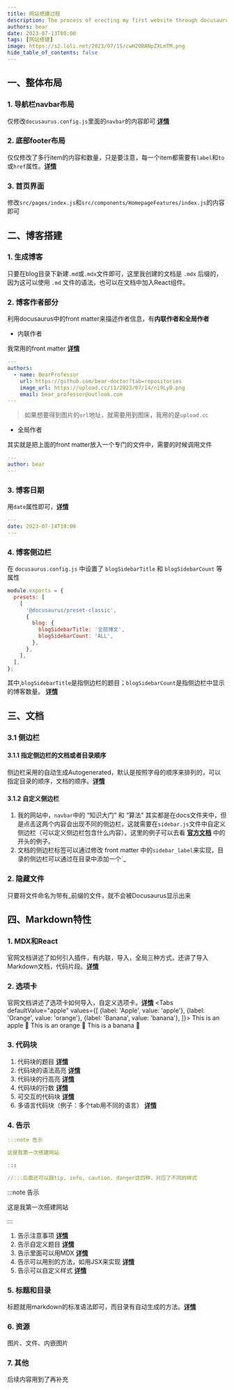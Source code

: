 ```yaml
---
title: 网站搭建过程
description: The process of erecting my first website through docusaurus
authors: bear
date: 2023-07-13T08:00
tags: [网站搭建]
image: https://s2.loli.net/2023/07/15/cwH2OBANpZXLmTM.png
hide_table_of_contents: false
---
```



## 一、整体布局
### 1. 导航栏navbar布局
仅修改`docusaurus.config.js`里面的`navbar`的内容即可   [**详情**](https://docusaurus.io/docs/api/themes/configuration#navbar)

### 2. 底部footer布局
仅仅修改了多行item的内容和数量，只是要注意，每一个item都需要有`label`和`to`或`href`属性。[**详情**](https://docusaurus.io/docs/api/themes/configuration#footer-links)

### 3. 首页界面
修改`src/pages/index.js`和`src/components/HomepageFeatures/index.js`的内容即可

## 二、博客搭建
### 1. 生成博客
只要在blog目录下新建`.md`或`.mdx`文件即可，这里我创建的文档是 `.mdx` 后缀的，因为这可以使用 `.md` 文件的语法，也可以在文档中加入React组件。

### 2. 博客作者部分
利用docusaurus中的front matter来描述作者信息，有**内联作者和全局作者**
+ 内联作者  

我常用的front matter [**详情**](https://docusaurus.io/zh-CN/docs/api/plugins/@docusaurus/plugin-content-blog#markdown-front-matter)
```yml
---
authors:
  - name: BearProfessor
    url: https://github.com/bear-doctor?tab=repositories
    image_url: https://upload.cc/i1/2023/07/14/ni9LyD.png
    email: bear_professor@outlook.com
---
```
> 如果想要得到图片的`url`地址，就需要用到图床，我用的是`upload.cc`

+ 全局作者

其实就是把上面的front matter放入一个专门的文件中，需要的时候调用文件
```yml
---
author: bear
---
```

### 3. 博客日期
用`date`属性即可，[**详情**](https://docusaurus.io/zh-CN/docs/blog#blog-post-date)

```yml
---
date: 2023-07-14T18:00
---
```

### 4. 博客侧边栏
在 `docusaurus.config.js` 中设置了 `blogSidebarTitle` 和 `blogSidebarCount` 等属性
```javascript
module.exports = {
  presets: [
    [
      '@docusaurus/preset-classic',
      {
        blog: {
          blogSidebarTitle: '全部博文',
          blogSidebarCount: 'ALL',
        },
      },
    ],
  ],
};
```
其中,`blogSidebarTitle`是指侧边栏的题目；`blogSidebarCount`是指侧边栏中显示的博客数量。
[**详情**](https://docusaurus.io/zh-CN/docs/blog#blog-sidebar)


## 三、文档
### 3.1 侧边栏
#### 3.1.1 指定侧边栏的文档或者目录顺序
侧边栏采用的自动生成Autogenerated，默认是按照字母的顺序来排列的，可以指定目录的顺序，文档的顺序。[**详情**](https://docusaurus.io/zh-CN/docs/sidebar/autogenerated#autogenerated-sidebar-metadata)
#### 3.1.2 自定义侧边栏
1. 我的网站中，`navbar`中的 “知识大门” 和 “算法” 其实都是在docs文件夹中，但是点击这两个内容会出现不同的侧边栏，这就需要在`sidebar.js`文件中自定义侧边栏（可以定义侧边栏包含什么内容）。这里的例子可以去看 [**官方文档**](https://docusaurus.io/zh-CN/docs/sidebar/autogenerated)  中的开头的例子。 
2. 文档的侧边栏标签可以通过修改 front matter 中的`sidebar_label`来实现，目录的侧边栏可以通过在目录中添加一个`_


### 2. 隐藏文件
只要将文件命名为带有_前缀的文件，就不会被Docusaurus显示出来

## 四、Markdown特性
### 1. MDX和React
官网文档讲述了如何引入插件，有内联，导入，全局三种方式，还讲了导入Markdown文档，代码片段。[**详情**](https://docusaurus.io/zh-CN/docs/markdown-features/react)

### 2. 选项卡
官网文档讲述了选项卡如何导入，自定义选项卡。[**详情**](https://docusaurus.io/zh-CN/docs/markdown-features/tabs)
<Tabs
  defaultValue="apple"
  values={[
    {label: 'Apple', value: 'apple'},
    {label: 'Orange', value: 'orange'},
    {label: 'Banana', value: 'banana'},
  ]}>
  <TabItem value="apple">This is an apple 🍎</TabItem>
  <TabItem value="orange">This is an orange 🍊</TabItem>
  <TabItem value="banana">This is a banana 🍌</TabItem>
</Tabs>

### 3. 代码块
1. 代码块的题目  [**详情**](https://docusaurus.io/zh-CN/docs/markdown-features/code-blocks#code-title)
2. 代码块的语法高亮  [**详情**](https://docusaurus.io/zh-CN/docs/markdown-features/code-blocks#syntax-highlighting)
3. 代码块的行高亮  [**详情**](https://docusaurus.io/zh-CN/docs/markdown-features/code-blocks#line-highlighting)
4. 代码块的行数  [**详情**](https://docusaurus.io/zh-CN/docs/markdown-features/code-blocks#line-numbering)
5. 可交互的代码块  [**详情**](https://docusaurus.io/zh-CN/docs/markdown-features/code-blocks#interactive-code-editor)
6. 多语言代码块（例子：多个tab用不同的语言）  [**详情**](https://docusaurus.io/zh-CN/docs/markdown-features/code-blocks#multi-language-support-code-blocks)

### 4. 告示
```yml
:::note 告示

这是我第一次搭建网站

:::

//:::后面还可以跟tip, info, caution, danger这四种，对应了不同的样式

```
:::note 告示

这是我第一次搭建网站

:::

1. 告示注意事项  [**详情**](https://docusaurus.io/zh-CN/docs/markdown-features/admonitions#usage-with-prettier)
2. 告示自定义题目  [**详情**](https://docusaurus.io/zh-CN/docs/markdown-features/admonitions#specifying-title)
3. 告示里面可以用MDX  [**详情**](https://docusaurus.io/zh-CN/docs/markdown-features/admonitions#admonitions-with-mdx)
4. 告示可以用别的方法，如用JSX来实现  [**详情**](https://docusaurus.io/zh-CN/docs/markdown-features/admonitions#usage-in-jsx)
5. 告示可以自定义样式  [**详情**](https://docusaurus.io/zh-CN/docs/markdown-features/admonitions#customizing-admonitions)

### 5. 标题和目录
标题就用markdown的标准语法即可，而目录有自动生成的方法。[**详情**](https://docusaurus.io/zh-CN/docs/markdown-features/toc#inline-table-of-contents)

### 6. 资源
图片、文件、内嵌图片

### 7. 其他
后续内容用到了再补充


